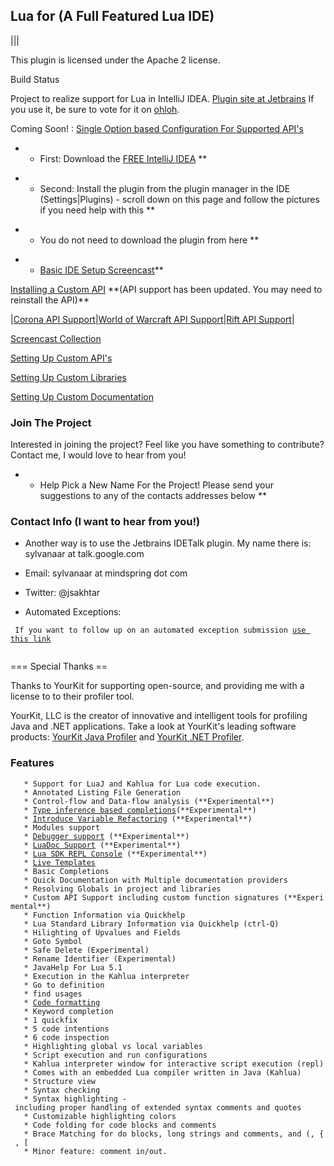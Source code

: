 == Lua for [[http://www.jetbrains.com/idea/|{{logo_intellij_idea.gif|IntelliJ IDEA}}]] (A Full Featured Lua IDE) ==
|[[https://coderwall.com/sylvanaar|{{https://api.coderwall.com/sylvanaar/endorsecount.png}}]]|[[https://www.paypal.com/cgi-bin/webscr?cmd=_s-xclick&hosted_button_id=G9UNNFXRPCPS2|{{https://www.paypalobjects.com/en_US/i/btn/btn_donateCC_LG.gif|Help support development}}]]|

This plugin is licensed under the Apache 2 license. 

Build Status {{http://build.sylvanaar.com:8111/httpAuth/app/rest/builds/buildType:idlua_LuaForIdeaIdea14_BuildCheck/statusIcon|}}

Project to realize support for Lua in IntelliJ IDEA.  [[http://plugins.intellij.net/plugin/?idea&pluginId=5055|Plugin site at Jetbrains]] If you use it, be sure to vote for it on [[http://www.ohloh.net/p/idlua|ohloh]].

Coming Soon! : [[http://i.imgur.com/1nrEO.png|Single Option based Configuration For Supported API's]]


** First: Download the [[http://www.jetbrains.com/idea/download/index.html|FREE IntelliJ IDEA]] **

** Second: Install the plugin from the plugin manager in the IDE (Settings|Plugins) - scroll down on this page and follow the pictures if you need help with this **

** You do not need to download the plugin from here **


**[[http://www.screencast.com/t/D1UKynKND|Basic IDE Setup Screencast]]**


[[Installing_a_Custom_API|Installing a Custom API]]  **(API support has been updated. You may need to reinstall the API)**

|[[https://bitbucket.org/sylvanaar2/idlua-sdk-corona/wiki/Home|Corona API Support]]|[[https://bitbucket.org/sylvanaar2/idlua-sdk-world-of-warcraft|World of Warcraft API Support]]|[[https://bitbucket.org/sylvanaar2/idlua-sdk-rift|Rift API Support]]|

[[Screencast_Collection|Screencast Collection]]

[[Setting_Up_Custom_API's|Setting Up Custom API's]]

[[Setting_Up_Custom_Libraries|Setting Up Custom Libraries]]

[[Setting_Up_Custom_Documentation|Setting Up Custom Documentation]]

=== Join The Project ===

Interested in joining the project? Feel like you have something to contribute? Contact me, I would love to hear from you!


** Help Pick a New Name For the Project! Please send your suggestions to any of the contacts addresses below **

=== Contact Info (I want to hear from you!) ===
 
* Another way is to use the Jetbrains IDETalk plugin. My name there is: sylvanaar at talk.google.com

* Email: sylvanaar at mindspring dot com

* Twitter: @jsakhtar

* Automated Exceptions: 
  If you want to follow up on an automated exception submission [[http://sylvanaar.myjetbrains.com/youtrack/issues/IDLua|use this link]]
  


=== Special Thanks ==

Thanks to YourKit for supporting open-source, and providing me with a license to to their profiler tool.

YourKit, LLC is the creator of innovative and intelligent tools for profiling
Java and .NET applications. Take a look at YourKit's leading software products:
[[http://www.yourkit.com/java/profiler/index.jsp|YourKit Java Profiler]] and
[[http://www.yourkit.com/.net/profiler/index.jsp|YourKit .NET Profiler]].

=== Features ===
    * Support for LuaJ and Kahlua for Lua code execution.
    * Annotated Listing File Generation
    * Control-flow and Data-flow analysis (**Experimental**)
    * [[http://www.screencast.com/t/tZkPflBjfJ0|Type inference based completions]](**Experimental**)
    * [[http://www.screencast.com/t/JoeypQp4A9WS|Introduce Variable Refactoring]] (**Experimental**)
    * Modules support
    * [[http://www.screencast.com/t/CBWIkoZPg|Debugger support]] (**Experimental**)
    * [[http://www.screencast.com/t/qcngMlczh|LuaDoc Support]] (**Experimental**)
    * [[http://www.screencast.com/t/0f262SeCKmqT|Lua SDK REPL Console]] (**Experimental**)
    * [[http://screencast.com/t/GYF0sAw6N|Live Templates]]
    * Basic Completions
    * Quick Documentation with Multiple documentation providers
    * Resolving Globals in project and libraries
    * Custom API Support including custom function signatures (**Experimental**)
    * Function Information via Quickhelp
    * Lua Standard Library Information via Quickhelp (ctrl-Q)
    * Hilighting of Upvalues and Fields
    * Goto Symbol
    * Safe Delete (Experimental)
    * Rename Identifier (Experimental)
    * JavaHelp For Lua 5.1
    * Execution in the Kahlua interpreter
    * Go to definition
    * find usages
    * [[http://screencast.com/t/ppI3PbwfLOQo|Code formatting]]
    * Keyword completion
    * 1 quickfix
    * 5 code intentions
    * 6 code inspection
    * Highlighting global vs local variables
    * Script execution and run configurations
    * Kahlua interpreter window for interactive script execution (repl)
    * Comes with an embedded Lua compiler written in Java (Kahlua)
    * Structure view
    * Syntax checking
    * Syntax highlighting - including proper handling of extended syntax comments and quotes
    * Customizable highlighting colors
    * Code folding for code blocks and comments
    * Brace Matching for do blocks, long strings and comments, and (, { , [
    * Minor feature: comment in/out.



{{idlua001.jpg|Sample}}

{{9-13-2010-8-55-51.png}}
{{9-13-2010-9-00-14.png}}
{{9-13-2010-9-03-02.png}}
{{9-13-2010-9-03-36.png}}
{{9-13-2010-9-04-19.png}}
{{9-13-2010-9-06-40.png}}
{{9-13-2010-9-07-52.png}}
{{9-13-2010-9-08-22.png}}
{{9-13-2010-9-09-39.png}}
{{9-13-2010-9-10-23.png}}
{{9-13-2010-9-12-17.png}}
{{9-13-2010-9-13-07.png}}
{{9-13-2010-9-13-46.png}}
{{9-13-2010-9-14-31.png}}
{{9-13-2010-9-15-16.png}}
{{9-13-2010-9-15-58.png}}
{{9-13-2010-9-22-40.png}}